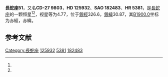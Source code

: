 {{Starbox begin
| name = 長蛇座51
}}
{{Starbox observe
| epoch = [[J2000.0|J2000.0]]
| constell = [[長蛇座|長蛇座]]<ref name=SIMBAD>{{cite web
 | url=http://simbad.u-strasbg.fr/simbad/sim-id?Ident=HR+5381
 | title =Pulsating variable Star
 | publisher=Centre de Données astronomiques de Strasbourg
 | work=SIMBAD
 | accessdate=2012-07-13}}</ref><ref name=DATA>{{cite web
 | url=http://vizier.u-strasbg.fr/viz-bin/VizieR-5?-out.add=.&-source=5050&-corr=PK=HR&-out.max=9999&HR=5381
 | title=VizieR Detailed Page
 | accessdate=2012-07-13
 | archive-date=2016-03-04
 | archive-url=https://web.archive.org/web/20160304213522/http://vizier.u-strasbg.fr/viz-bin/VizieR-5?-out.add=.&-source=5050&-corr=PK=HR&-out.max=9999&HR=5381
 | dead-url=no
 }}</ref>
| 星官 = 
| ra = {{RA|14|23|5.8}}<ref name=SIMBAD /><ref name=DATA />
| dec = {{DEC|-27|45|14}}<ref name=SIMBAD /><ref name=DATA />
| appmag_v = 4.77<ref name=SIMBAD /><ref name=DATA />
}}
{{Starbox character
| class = K4III<ref name=SIMBAD /><ref name=DATA />
| b-v = 1.31<ref name=SIMBAD /><ref name=DATA />
| u-b = 1.54<ref name=SIMBAD /><ref name=DATA />
| r-i = 0.67<ref name=SIMBAD /><ref name=DATA />
| variable = 
}}
{{Starbox astrometry
| radial_v = 1.54
| prop_mo_ra = 20
| parallax = 0.04
| p_error = 
}}
{{Starbox catalog
| names =CD-27 9803，[[SAO星表|SAO]] 182483，[[HD星表|HD]] 125932，[[HR星表|HR]] 5381}}
{{Starbox reference |Simbad=HR+5381}}
{{Starbox end}}

'''長蛇座51'''，又名'''CD-27 9803'''，'''HD 125932'''、'''SAO 182483'''、'''HR 5381'''，是[[長蛇座|長蛇座]]的一颗恒星<ref name=SIMBAD /><ref name=DATA />，视星等为4.77，位于[[銀道座標系|銀經]]326.6，[[銀道座標系|銀緯]]30.87，其[[B1900.0|B1900.0]]坐标为赤經{{RA|14|17|19.9}}，赤緯{{DEC|-27|30.87|42}}。

== 参考文献 ==
{{reflist}}

{{star-stub}}

{{長蛇座恒星}}
{{星官|折威|7|7}}
[[Category:長蛇座|Category:長蛇座]]
[[Category:HD和HDE天體|125932]]
[[Category:HR天體|5381]]
[[Category:SAO天體|182483]]